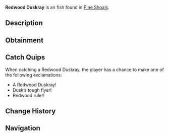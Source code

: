 {{FishInfobox
|image          = Redwood Duskray.png
|rarity         = Unusual
|sea            = Second Sea
|location       = [[Pine Shoals]]
|sublocation    = 
|sources        = Fishing Rod
|radar_location = 
|prog_speed     = +5
|xp             = 70
|weather        = Clear
|time           = Night
|season         = Autumn
|bait           = Minnow
|base_weight    = 8
|base_value     = 125
|weight_range   = 5
|base_chance    = 165
|base_resil     = 50
}}
'''Redwood Duskray''' is an {{Rarity|Unusual}} fish found in [[Pine Shoals]].

== Description ==
{{Description|A sturdy glider that rays through the dusk.|Bestiary Entry}}

== Obtainment ==
{{Description|It soars when the light fades red.|Bestiary Hint}}
{{Fish Availability|
Pine Shoals
|top_rods      = 
Free Spirit Rod\455727.67\372882.51;
Trident Rod\423137.17\361804.65;
Leviathan's Fang Rod\415639.24\350934.77;
Astralhook Rod\408036.17\271287.93;
Azure Of Lagoon\398370.71\333006.4;
Training Rod\349619.48\462138.66;
Flimsy Rod\320958.15\234152.73;
Carrot Rod\359748.37\399987.97;
Fang of the Eclipse\357481.41\367653.39;
Treasure Rod\339959.96\362703.12;
Heaven's Rod\286252.24\238254.4;
Blazebringer Rod\343277.58\334183.17;
Verdant Shear Rod\341811.67\333332.9;
No-Life Rod\331321.05\291440.81;
Seraphic Rod\302208.08\258403.89;
Ethereal Prism Rod\297338.29\249732.72;
Challenger's Rod\292018.34\255827.94;
Depthseeker Rod\289727.48\266259.76;
Rod Of The Forgotten Fang\288152.63\246992.92;
Avalanche Rod\284819.55\262545.33;
Rod Of The Exalted One\282967.04\239839.28;
Volcanic Rod\282276.15\251941.57;
Rod Of The Depths\281340.35\243143.47;
Zeus Rod\280969.32\250775.17;
Steady Rod\278359.44\212478.32
|recommended   = Free Spirit Rod
}}

== Catch Quips ==
When catching a Redwood Duskray, the player has a chance to make one of the following exclamations:
* A Redwood Duskray!
* Dusk’s tough flyer!
* Redwood ruler!

== Change History ==
{{Change History|{{subst:Current Version}}}}

== Navigation ==
{{Fish Navbox|Pine Shoals}}